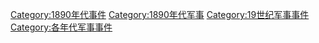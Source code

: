 [[Category:1890年代事件|Category:1890年代事件]]
[[Category:1890年代军事|Category:1890年代军事]]
[[Category:19世纪军事事件|Category:19世纪军事事件]]
[[Category:各年代军事事件|Category:各年代军事事件]]